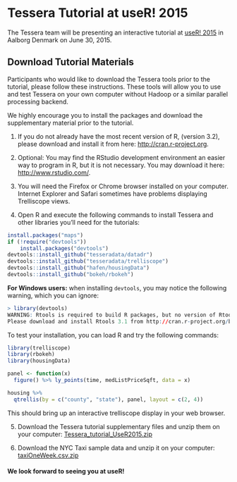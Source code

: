# Tessera Tutorial at useR! 2015 #

The Tessera team will be presenting an interactive tutorial at [useR! 2015](http://user2015.math.aau.dk) in Aalborg Denmark on June 30, 2015.

## Download Tutorial Materials ##

Participants who would like to download the Tessera tools prior to the tutorial, please follow these instructions. These tools will allow you to use and test Tessera on your own computer without Hadoop or a similar parallel processing backend.

We highly encourage you to install the packages and download the supplementary material prior to the tutorial.

1. If you do not already have the most recent version of R, (version 3.2), please download and install it from here: [http://cran.r-project.org](http://cran.r-project.org).

2. Optional: You may find the RStudio development environment an easier way to program in R, but it is not necessary. You may download it here: [http://www.rstudio.com/](http://www.rstudio.com/).

3. You will need the Firefox or Chrome browser installed on your computer.  Internet Explorer and Safari sometimes have problems displaying Trelliscope views.

4. Open R and execute the following commands to install Tessera and other libraries you'll need for the tutorials:

```r
install.packages("maps")
if (!require("devtools"))
    install.packages("devtools")
devtools::install_github("tesseradata/datadr")
devtools::install_github("tesseradata/trelliscope")
devtools::install_github("hafen/housingData")
devtools::install_github("bokeh/rbokeh")
```

**For Windows users:**  when installing `devtools`, you may notice the following warning, which you can ignore:

```r
> library(devtools)
WARNING: Rtools is required to build R packages, but no version of Rtools compatible with R 3.x was found. (Only the following incompatible version(s) of Rtools were found:3.2)
Please download and install Rtools 3.1 from http://cran.r-project.org/bin/windows/Rtools/ and then run find_rtools().
```

To test your installation, you can load R and try the following commands:

```r
library(trelliscope)
library(rbokeh)
library(housingData)

panel <- function(x)
  figure() %>% ly_points(time, medListPriceSqft, data = x)

housing %>%
  qtrellis(by = c("county", "state"), panel, layout = c(2, 4))
```

This should bring up an interactive trelliscope display in your web browser.

5. Download the Tessera tutorial supplementary files and unzip them on your computer:
[Tessera_tutorial_UseR2015.zip](http://ml.stat.purdue.edu/user2015/Tessera_tutorial_UseR2015.zip)

6. Download the NYC Taxi sample data and unzip it on your computer: [taxiOneWeek.csv.zip](http://ml.stat.purdue.edu/user2015/taxiOneWeek.csv.zip)

<!-- 6. The zip file contains a folder called **exercises**.  Set your working directory in R to this folder,
using something like `setwd("mypaths/exercises")`.  The **exercises** folder
contains a folder for each of the three exercises:  **power_exercise**, **netflow_exercise**, and **housing_exercise**.
Each exercise folder has a single **.R** file which contains the code for the exercise. Open that
file in your editor of choice and begin! -->

#### We look forward to seeing you at useR!
